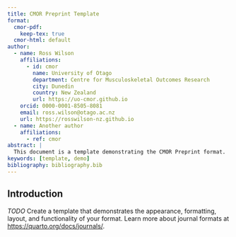 ```yaml
---
title: CMOR Preprint Template
format:
  cmor-pdf:
    keep-tex: true  
  cmor-html: default
author:
  - name: Ross Wilson
    affiliations:
      - id: cmor
        name: University of Otago
        department: Centre for Musculoskeletal Outcomes Research
        city: Dunedin
        country: New Zealand
        url: https://uo-cmor.github.io
    orcid: 0000-0001-8505-8081
    email: ross.wilson@otago.ac.nz
    url: https://rosswilson-nz.github.io
  - name: Another author
    affiliations:
      - ref: cmor
abstract: |
  This document is a template demonstrating the CMOR Preprint format.
keywords: [template, demo]
bibliography: bibliography.bib  
---
```


## Introduction {#sec-intro}

*TODO* Create a template that demonstrates the appearance, formatting, layout, and functionality of your format. Learn more about journal formats at <https://quarto.org/docs/journals/>.


